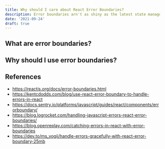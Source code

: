 ```yaml
---
title: Why should I care about React Error Boundaries?
description: Error boundaries arn't as shiny as the latest state management library but they're pretty important in providing a great user experience.
date: '2021-09-24'
draft: true
---
```


## What are error boundaries?

## Why should I use error boundaries?

## References

- https://reactjs.org/docs/error-boundaries.html
- https://kentcdodds.com/blog/use-react-error-boundary-to-handle-errors-in-react
- https://docs.sentry.io/platforms/javascript/guides/react/components/errorboundary/
- https://blog.logrocket.com/handling-javascript-errors-react-error-boundaries/
- https://blog.openreplay.com/catching-errors-in-react-with-error-boundaries
- https://dev.to/ms_yogii/handle-errors-gracefully-with-react-error-boundary-25mb
